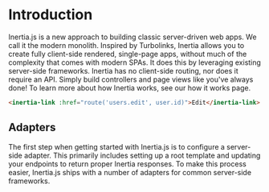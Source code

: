 

# Introduction

Inertia.js is a new approach to building classic server-driven web apps. We call it the modern monolith. Inspired by Turbolinks, Inertia allows you to create fully client-side rendered, single-page apps, without much of the complexity that comes with modern SPAs. It does this by leveraging existing server-side frameworks. Inertia has no client-side routing, nor does it require an API. Simply build controllers and page views like you've always done! To learn more about how Inertia works, see our how it works page.

~~~html
<inertia-link :href="route('users.edit', user.id)">Edit</inertia-link>
~~~

## Adapters

The first step when getting started with Inertia.js is to configure a server-side adapter. This primarily includes setting up a root template and updating your endpoints to return proper Inertia responses. To make this process easier, Inertia.js ships with a number of adapters for common server-side frameworks.

